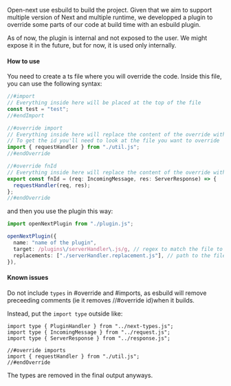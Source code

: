 
Open-next use esbuild to build the project. Given that we aim to support multiple version of Next and multiple runtime, we developped a plugin to override some parts of our code at build time with an esbuild plugin.

<Callout type="warning" emoji="⚠️">
  As of now, the plugin is internal and not exposed to the user. We might expose it in the future, but for
  now, it is used only internally.
</Callout>

#### How to use

You need to create a ts file where you will override the code. Inside this file, you can use the following syntax:

```ts
//#import
// Everything inside here will be placed at the top of the file
const test = "test";
//#endImport

//#override import
// Everything inside here will replace the content of the override with the given id: import
// To get the id you'll need to look at the file you want to override
import { requestHandler } from "./util.js";
//#endOverride

//#override fnId
// Everything inside here will replace the content of the override with the given id: fnId
export const fnId = (req: IncomingMessage, res: ServerResponse) => {
  requestHandler(req, res);
};
//#endOverride
```

and then you use the plugin this way:

```ts
import openNextPlugin from "./plugin.js";

openNextPlugin({
  name: "name of the plugin",
  target: /plugins\/serverHandler\.js/g, // regex to match the file to override
  replacements: ["./serverHandler.replacement.js"], // path to the files containing the overrides
}),

```

#### Known issues

Do not include `types` in #override and #imports, as esbuild will remove preceeding comments (ie it removes //#override id)when it builds.

Instead, put the `import type` outside like:

```
import type { PluginHandler } from "../next-types.js";
import type { IncomingMessage } from "../request.js";
import type { ServerResponse } from "../response.js";

//#override imports
import { requestHandler } from "./util.js";
//#endOverride
```

The types are removed in the final output anyways.
